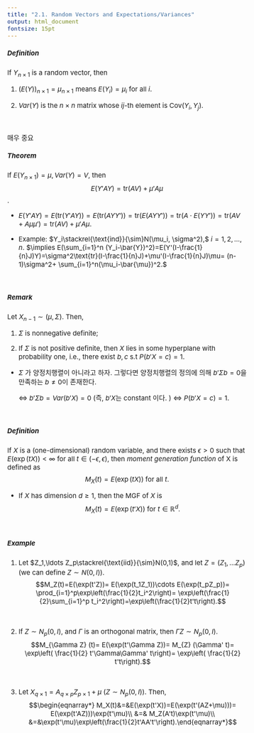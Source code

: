```yaml
---
title: "2.1. Random Vectors and Expectations/Variances"
output: html_document
fontsize: 15pt
---
```


<style type="text/css">

body, td {
   font-size: 15px;
}
pre {
  font-size: 15px
}
</style>



##### Definition
If $Y_{n\times 1}$ is a random vector, then

1. $(E(Y))_{n\times 1}=\mu_{n\times 1}$ means $E(Y_i)=\mu_i$ for all $i$. 

2. $Var(Y)$ is the $n\times n$ matrix whose $ij$-th element is $\text{Cov}(Y_i,Y_j)$.


&nbsp;&nbsp;

매우 중요

##### Theorem 
If $E(Y_{n\times 1})=\mu, Var(Y)=V$, then $$E(Y'AY)=\text{tr}(AV)+\mu'A\mu$$.

  * $E(Y'AY) = E(\text{tr}(Y'AY))= E(\text{tr}(AYY'))=  \text{tr}(E(AYY'))=\text{tr}(A\cdot E(YY'))= \text{tr}(AV+ A\mu \mu')= \text{tr}(AV)+\mu'A\mu.$
  
  * Example: $Y_i\stackrel{\text{ind}}{\sim}N(\mu_i, \sigma^2),$ $i=1,2,\ldots,n$. 
      $\implies E(\sum_{i=1}^n (Y_i-\bar{Y})^2)=E(Y'(I-\frac{1}{n}J)Y)=\sigma^2\text{tr}(I-\frac{1}{n}J)+\mu'(I-\frac{1}{n}J)\mu= (n-1)\sigma^2+ \sum_{i=1}^n(\mu_i-\bar{\mu})^2.$
      
&nbsp;&nbsp;

##### Remark

Let $X_{n-1}\sim (\mu, \Sigma)$. Then,

1. $\Sigma$ is nonnegative definite;

2. If $\Sigma$ is not positive definite, then $X$ lies in some hyperplane with probability one, i.e., there exist $b, c$ s.t $P(b'X=c)=1$. 

  * $\Sigma$ 가 양정치행렬이 아니라고 하자. 그렇다면 양정치행렬의 정의에 의해 $b'\Sigma b=0$을 만족하는 $b\ne 0$이 존재한다. 
    
      $\iff$ $b'\Sigma b=Var(b'X)=0$ (즉, $b'X$는 constant 이다. ) $\iff$ $P(b'X=c)=1$.
      
  
&nbsp;&nbsp;

##### Definition
If $X$ is a (one-dimensional) random variable, and there exists $\epsilon>0$ such that $E(\exp(tX))<\infty$ for all $t\in (-\epsilon,\epsilon)$, then *moment generation function* of X is defined as $$M_X(t)=E(\exp(tX)) \mbox{ }\mbox{ for all }t.$$ 



  * If $X$ has dimension $d\ge 1$, then the MGF of $X$ is $$M_X(t)=E(\exp(t'X)) \mbox{ }\mbox{ }\mbox{ for }t\in \mathbb{R}^d.$$

&nbsp;&nbsp;

##### Example
1. Let $Z_1,\ldots Z_p\stackrel{\text{iid}}{\sim}N(0,1)$, and let $Z= (Z_1,\ldots Z_p)$ (we can define $Z\sim N(0,I)$). 
  $$M_Z(t)=E(\exp(t'Z))= E(\exp(t_1Z_1))\cdots E(\exp(t_pZ_p))= \prod_{i=1}^p\exp\left(\frac{1}{2}t_i^2\right)= \exp\left(\frac{1}{2}\sum_{i=1}^p t_i^2\right)=\exp\left(\frac{1}{2}t't\right).$$

&nbsp;

2. If $Z\sim N_p(0,I)$, and $\Gamma$ is an orthogonal matrix, then $\Gamma Z\sim N_p(0,I)$.
     $$M_{\Gamma Z} (t)= E(\exp(t'\Gamma Z))= M_{Z} (\Gamma' t)= \exp\left( \frac{1}{2} t'\Gamma\Gamma' t\right)= \exp\left( \frac{1}{2} t't\right).$$

&nbsp;

3. Let $X_{q\times 1}= A_{q\times p}Z_{p\times 1}+\mu$  $(Z\sim N_p(0,I))$. Then,
   $$\begin{eqnarray*} M_X(t)&=&E(\exp(t'X))=E(\exp(t'(AZ+\mu)))= E(\exp(t'AZ)))\exp(t'\mu)\\
   &=& M_Z(A't)\exp(t'\mu)\\
   &=&\exp(t'\mu)\exp\left(\frac{1}{2}t'AA't'\right).\end{eqnarray*}$$


&nbsp;&nbsp;